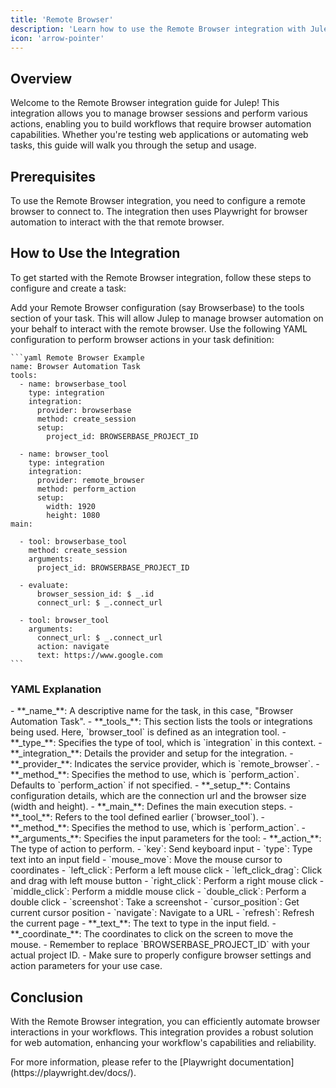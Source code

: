 ```yaml
---
title: 'Remote Browser'
description: 'Learn how to use the Remote Browser integration with Julep'
icon: 'arrow-pointer'
---
```


## Overview

Welcome to the Remote Browser integration guide for Julep! This integration allows you to manage browser sessions and perform various actions, enabling you to build workflows that require browser automation capabilities. 
Whether you're testing web applications or automating web tasks, this guide will walk you through the setup and usage.

## Prerequisites

<Info type="info" title="Setup Required">
  To use the Remote Browser integration, you need to configure a remote browser to connect to. The integration then uses Playwright for browser automation to interact with the that remote browser.
</Info>

## How to Use the Integration

To get started with the Remote Browser integration, follow these steps to configure and create a task:

<Steps>
  <Step title="Configure Remote Browser">
    Add your Remote Browser configuration (say Browserbase) to the tools section of your task. This will allow Julep to manage browser automation on your behalf to interact with the remote browser.
  </Step>
  <Step title="Create Task Definition">
    Use the following YAML configuration to perform browser actions in your task definition:

    ```yaml Remote Browser Example
    name: Browser Automation Task
    tools:
      - name: browserbase_tool
        type: integration
        integration:
          provider: browserbase
          method: create_session
          setup:
            project_id: BROWSERBASE_PROJECT_ID

      - name: browser_tool
        type: integration
        integration:
          provider: remote_browser
          method: perform_action
          setup:
            width: 1920
            height: 1080
    main:

      - tool: browserbase_tool
        method: create_session
        arguments:
          project_id: BROWSERBASE_PROJECT_ID

      - evaluate:
          browser_session_id: $ _.id
          connect_url: $ _.connect_url

      - tool: browser_tool
        arguments:
          connect_url: $ _.connect_url
          action: navigate
          text: https://www.google.com
    ```
  </Step>
</Steps>

### YAML Explanation

<AccordionGroup>
  <Accordion title="Basic Configuration">
    - **_name_**: A descriptive name for the task, in this case, "Browser Automation Task".
    - **_tools_**: This section lists the tools or integrations being used. Here, `browser_tool` is defined as an integration tool.
  </Accordion>

  <Accordion title="Tool Configuration">
    - **_type_**: Specifies the type of tool, which is `integration` in this context.
    - **_integration_**: Details the provider and setup for the integration.
      - **_provider_**: Indicates the service provider, which is `remote_browser`.
      - **_method_**: Specifies the method to use, which is `perform_action`. Defaults to `perform_action` if not specified.
      - **_setup_**: Contains configuration details, which are the connection url and the browser size (width and height).
  </Accordion>

  <Accordion title="Workflow Configuration">
    - **_main_**: Defines the main execution steps.
      - **_tool_**: Refers to the tool defined earlier (`browser_tool`).
      - **_method_**: Specifies the method to use, which is `perform_action`.
      - **_arguments_**: Specifies the input parameters for the tool:
          - **_action_**: The type of action to perform.
          <Accordion title="List of Actions">
            - `key`: Send keyboard input
            - `type`: Type text into an input field
            - `mouse_move`: Move the mouse cursor to coordinates
            - `left_click`: Perform a left mouse click
            - `left_click_drag`: Click and drag with left mouse button
            - `right_click`: Perform a right mouse click  
            - `middle_click`: Perform a middle mouse click
            - `double_click`: Perform a double click
            - `screenshot`: Take a screenshot
            - `cursor_position`: Get current cursor position
            - `navigate`: Navigate to a URL
            - `refresh`: Refresh the current page
          </Accordion>
            - **_text_**: The text to type in the input field.
            - **_coordinate_**: The coordinates to click on the screen to move the mouse.
  </Accordion>
</AccordionGroup>

<Note>
  - Remember to replace `BROWSERBASE_PROJECT_ID` with your actual project ID.
  - Make sure to properly configure browser settings and action parameters for your use case.
</Note>

## Conclusion

With the Remote Browser integration, you can efficiently automate browser interactions in your workflows. This integration provides a robust solution for web automation, enhancing your workflow's capabilities and reliability.

<Tip>
  For more information, please refer to the [Playwright documentation](https://playwright.dev/docs/).
</Tip>
